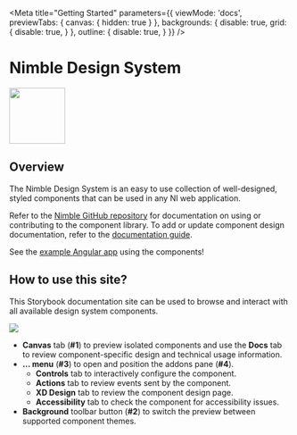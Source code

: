 
<Meta 
    title="Getting Started" 
    parameters={{
        viewMode: 'docs',
        previewTabs: { 
            canvas: { hidden: true } 
        },
        backgrounds: {
            disable: true,
            grid: {
                disable: true,
            }
        },
        outline: {
            disable: true,
        }
    }}
/>

# Nimble Design System

<img src={nimbleLogo} width="100px"/>

## Overview

The Nimble Design System is an easy to use collection of well-designed, 
styled components that can be used in any NI web application. 

Refer to the 
[Nimble GitHub repository](https://github.com/ni/nimble) for documentation on using or 
contributing to the component library. To add or update component design documentation, 
refer to the [documentation guide](https://github.com/ni/nimble/tree/main/packages/nimble-components/docs/creating-storybook-component-documentation).

<!-- The following link only works when published to Chomatic or GitHub Pages, not when running Storybook locally -->
See the <a href="./example-client-app" target="_blank">example Angular app</a> using the components!

## How to use this site?

This Storybook documentation site can be used to browse and interact with all available 
design system components. 

<img src={overviewImage} />

- **Canvas** tab (**#1**) to preview isolated components and use the **Docs** tab to review 
component-specific design and technical usage information. 
- **… menu** (**#3**) to open and position the addons pane (**#4**). 
    - **Controls** tab to interactively configure the component.
    - **Actions** tab to review events sent by the component.
    - **XD Design** tab to review the component design page.
    - **Accessibility** tab to check the component for accessibility issues.
- **Background** toolbar button (**#2**) to switch the preview between supported component themes.